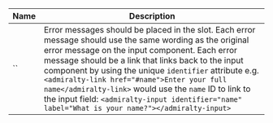 
| Name | Description |
| --- | --- |
| `` | Error messages should be placed in the slot. Each error message should use the same wording as the original error message on the input component. Each error message should be a link that links back to the input component by using the unique `identifier` attribute e.g.  `<admiralty-link href="#name">Enter your full name</admiralty-link>`  would use the `name` ID to link to the input field:  `<admiralty-input identifier="name" label="What is your name?"></admiralty-input>` |

